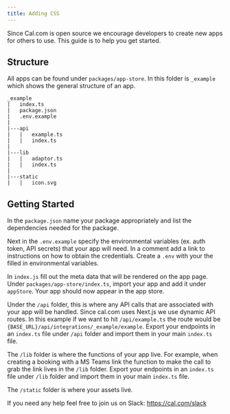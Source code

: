 ```yaml
---
title: Adding CSS
---
```


Since Cal.com is open source we encourage developers to create new apps for others to use. This guide is to help you get started.

## Structure

All apps can be found under `packages/app-store`. In this folder is `_example` which shows the general structure of an app.

```
_example
|	index.ts
|	package.json
|	.env.example
|
|---api
|	|	example.ts
|	|	index.ts
|
|---lib
|	|	adaptor.ts
|	|	index.ts
|
|---static
|	|	icon.svg
```

## Getting Started

In the `package.json` name your package appropriately and list the dependencies needed for the package.

Next in the `.env.example` specify the environmental variables (ex. auth token, API secrets) that your app will need. In a comment add a link to instructions on how to obtain the credentials. Create a `.env` with your the filled in environmental variables.

In `index.js` fill out the meta data that will be rendered on the app page. Under `packages/app-store/index.ts`, import your app and add it under `appStore`. Your app should now appear in the app store.

Under the `/api` folder, this is where any API calls that are associated with your app will be handled. Since cal.com uses Next.js we use dynamic API routes. In this example if we want to hit `/api/example.ts` the route would be `{BASE_URL}/api/integrations/_example/example`. Export your endpoints in an `index.ts` file under `/api` folder and import them in your main `index.ts` file.

The `/lib` folder is where the functions of your app live. For example, when creating a booking with a MS Teams link the function to make the call to grab the link lives in the `/lib` folder. Export your endpoints in an `index.ts` file under `/lib` folder and import them in your main `index.ts` file.

The `/static` folder is where your assets live.

If you need any help feel free to join us on Slack: https://cal.com/slack
